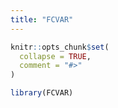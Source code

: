 ```yaml
---
title: "FCVAR"
---
```


```r
knitr::opts_chunk$set(
  collapse = TRUE,
  comment = "#>"
)
```

```r
library(FCVAR)
```
